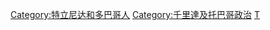 [[Category:特立尼达和多巴哥人|Category:特立尼达和多巴哥人]]
[[Category:千里達及托巴哥政治|Category:千里達及托巴哥政治]]
[[Category:北美洲各国政治人物|T]]